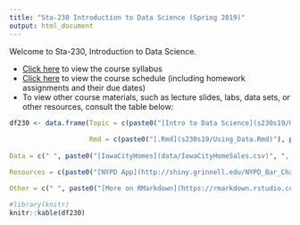 ```yaml
---
title: "Sta-230 Introduction to Data Science (Spring 2019)"
output: html_document
---
```


Welcome to Sta-230, Introduction to Data Science. 

- [Click here](syllabus230s19.html) to view the course syllabus
- [Click here](schedule230s19.html) to view the course schedule (including homework assignments and their due dates)
- To view other course materials, such as lecture slides, labs, data sets, or other resources, consult the table below:


```r
df230 <- data.frame(Topic = c(paste0("[Intro to Data Science](s230s19/Using_Data.html)"), paste0("[Intro to `RStudio`](s230s19/Intro_to_R.html)"), paste0("[Tidy Data](s230s19/Tidy_Data.html)"), paste0("[Data Wrangling](s230s19/Data_Wrangling.html)"), paste0("[Merging and Joining](s230s19/Merging_and_Joining.html)"), paste0("[Intro to `ggplot`](s230s19/Intro_to_ggplot.html)"), paste0("[Extending `ggplot` with `plotly`](https://plotly-book.cpsievert.me/)"), paste0("[Maps in `ggplot`](s230s19/Intro_maps.html)", ", ", "[Maps using Shapefiles](s230s19/Maps_with_Shapefiles.html)"), paste0("[Intro to Strings](s230s19/Intro_to_Strings.html)"), paste0("[Intro to Web Scraping](s230s19/Intro_to_Web_Scraping.html)"), paste0("[Concepts in Statistical Modeling](s230s19/Modeling_Concepts_Lecture.pdf)"), paste0("[Intro to Supervised Learning with `Caret` ](s230s19/Intro_to_Supervised_Learning.html)"), paste0("[Principle Components Analysis ](s230s19/Intro_Unsupervised_Lecture.html)", " - ", "[PCA Lab](s230s19/PCA_tutorial.html)")),
                    
                    Rmd = c(paste0("[.Rmd](s230s19/Using_Data.Rmd)"), paste0("[.Rmd](s230s19/Intro_to_R.Rmd)"), paste0("[.Rmd](s230s19/Tidy_Data.Rmd)"), paste0("[.Rmd](s230s19/Data_Wrangling.Rmd)"), paste0("[.Rmd](s230s19/Merging_and_Joining.Rmd)"), paste0("[.Rmd](s230s19/Intro_to_ggplot.Rmd)"), " ", paste0("[.Rmd](s230s19/Intro_maps.Rmd)", ", ", "[.Rmd](s230s19/Maps_with_Shapefiles.Rmd)"), paste0("[.Rmd](s230s19/Intro_to_Strings.Rmd)"), paste0("[.Rmd](s230s19/Intro_to_Web_Scraping.Rmd)"), " ", paste0("[.Rmd](s230s19/Intro_to_Supervised_Learning.Rmd)"), ".Rmd"),
                    
Data = c(" ", paste0("[IowaCityHomes](data/IowaCityHomeSales.csv)", ", ", "[CollegeData](data/CollegeData.csv)"), paste0("[Several data sets](https://github.com/ds4stats/r-tutorials/tree/master/tidying-data/data)"), paste0("[Colleges2015](https://raw.githubusercontent.com/ds4stats/r-tutorials/master/data-wrangling/data/colleges2015.csv)"), paste0("[Several data sets](https://github.com/ds4stats/r-tutorials/tree/master/merging/data)"), paste0("[Ames Housing](https://raw.githubusercontent.com/ds4stats/r-tutorials/master/data-viz/data/AmesHousing.csv)"), " ", paste0("[State Population Data](https://raw.githubusercontent.com/ds4stats/r-tutorials/master/intro-maps/data/StatePopulation.csv)", ", ", "[Global Terrorism Data](https://raw.githubusercontent.com/ds4stats/r-tutorials/master/maps-shapefiles/data/terrorismData.csv)"), " ", " ", " ", " ", " "), 

Resources = c(paste0("[NYPD App](http://shiny.grinnell.edu/NYPD_Bar_Charts/)"), paste0("[College Data Dictionary](s230s19/CollegeDataDictionary.html)"), " ", " ", " ", " ", " ", paste0("[ne_50m_admin_0_countries](data/ne_50m_admin_0_countries.zip)"), " ", " ", " ", " ", " "), 

Other = c(" ", paste0("[More on RMarkdown](https://rmarkdown.rstudio.com/lesson-1.html)", ", ", "[HW Template](s230s19/HW_Template.Rmd)"), paste0("[Hadley Wickham's Tidy Data Paper](http://vita.had.co.nz/papers/tidy-data.pdf)"), paste0("[Piping](s230s19/Piping.html)", ", ", paste0("[Base `R` vs dplyr ](https://rpubs.com/mccannecology/54011)")), paste0("[Project #1 Assignment](s230s19/project1.html)"), paste0("[`ggplot` Components Guide](https://ggplot2.tidyverse.org/reference/)"), paste0("[`plotly` `ggplot` Library](https://plot.ly/ggplot2/)"), " ", paste0("[`stringr` Cheatsheat](http://edrub.in/CheatSheets/cheatSheetStringr.pdf)")," ", paste0("[An Introduction to Statistical Learning](http://www-bcf.usc.edu/~gareth/ISL/)"), " ", paste0("[Project #2 Assignment](s230s19/project2.html)")))

#library(knitr)
knitr::kable(df230)
```